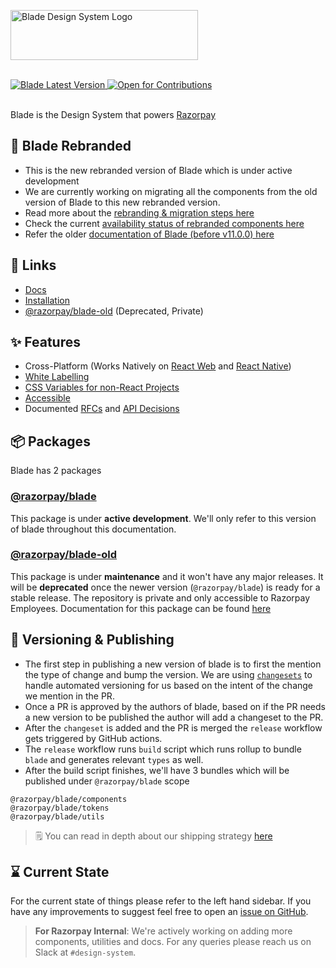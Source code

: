 
<Meta title="Guides/Intro" />

<p style={{ textAlign: 'center' }}>
  <img
    height="80px"
    width="300px"
    alt="Blade Design System Logo"
    src="https://raw.githubusercontent.com/razorpay/blade/00a200a8f53c1abff99d81a73fbdcbd12a6d0dca/branding/blade-original.min.svg"
  />
</p>
<br />
<div style={{ display: 'flex', alignContent: 'center', justifyContent: 'center', gap: '12px' }}>
  <a href="https://npmjs.org/package/@razorpay/blade">
    <img
      alt="Blade Latest Version"
      src="https://img.shields.io/github/package-json/v/razorpay/blade?style=for-the-badge&labelColor=322&logo=npm&label=@razorpay/Blade&color=darkred&filename=packages%2Fblade%2Fpackage.json"
    />
  </a>
  <a href="https://github.com/razorpay/blade/tree/master/CONTRIBUTING.md">
    <img
      alt="Open for Contributions"
      src="https://img.shields.io/badge/Contributions-Open-333333?style=for-the-badge&logo=github&logoColor=ffffff&labelColor=111111"
    />
  </a>
</div>
<br />

Blade is the Design System that powers [Razorpay](https://razorpay.com/)

## 💫 Blade Rebranded

- This is the new rebranded version of Blade which is under active development
- We are currently working on migrating all the components from the old version of Blade to this new rebranded version.
- Read more about the [rebranding & migration steps here](https://docs.google.com/document/d/1PLwUqx8LyfMeDW4u9CjwKHtSCpT1_sYUYtW_jwpLyDA/edit)
- Check the current [availability status of rebranded components here](http://localhost:9009/?path=/docs/guides-component-status--docs)
- Refer the older [documentation of Blade (before v11.0.0) here](https://v10--61c19ee8d3d282003ac1d81c.chromatic.com/)

## 🔗 Links

- [Docs](https://blade.razorpay.com)
- [Installation](https://blade.razorpay.com/?path=/docs/guides-installation--page)
- [@razorpay/blade-old](https://github.com/razorpay/blade-old) (Deprecated, Private)

## ✨ Features

- Cross-Platform (Works Natively on [React Web](https://blade.razorpay.com/?path=/docs/guides-installation--page#%EF%B8%8F-installation) and [React Native](https://blade.razorpay.com/?path=/docs/guides-installation--page#react-native-projects))
- [White Labelling](https://blade.razorpay.com/?path=/docs/guides-theming-theme-playground--page)
- [CSS Variables for non-React Projects](https://blade.razorpay.com/?path=/docs/tokens-css-variables--page)
- [Accessible](https://github.com/razorpay/blade/blob/master/rfcs/2022-04-09-accessibility.md#manual-testing)
- Documented [RFCs](https://github.com/razorpay/blade/tree/docs/make-docs-pretty/rfcs) and [API Decisions](https://github.com/razorpay/blade/blob/master/packages/blade/src/components/Alert/_decisions/decisions.md)

## 📦 Packages

Blade has 2 packages

### [@razorpay/blade](https://github.com/razorpay/blade/tree/master/packages/blade)

This package is under **active development**. We'll only refer to this version of blade throughout this documentation.

### [@razorpay/blade-old](https://github.com/razorpay/blade-old#--blade-old)

This package is under **maintenance** and it won't have any major releases. It will be **deprecated** once the newer version (`@razorpay/blade`) is ready for a stable release. The repository is private and only accessible to Razorpay Employees. Documentation for this package can be found [here](https://github.com/razorpay/blade-old#--blade-old)

## 📝 Versioning & Publishing

- The first step in publishing a new version of blade is to first the mention the type of change and bump the version. We are using [`changesets`](https://github.com/atlassian/changesets) to handle automated versioning for us based on the intent of the change we mention in the PR.
- Once a PR is approved by the authors of blade, based on if the PR needs a new version to be published the author will add a changeset to the PR.
- After the `changeset` is added and the PR is merged the `release` workflow gets triggered by GitHub actions.
- The `release` workflow runs `build` script which runs rollup to bundle `blade` and generates relevant `types` as well.
- After the build script finishes, we'll have 3 bundles which will be published under `@razorpay/blade` scope

```
@razorpay/blade/components
@razorpay/blade/tokens
@razorpay/blade/utils
```

> 🗒 You can read in depth about our shipping strategy [here](https://github.com/razorpay/blade/blob/master/rfcs/2021-06-15-shipping-blade.md)

## ⌛️ Current State

For the current state of things please refer to the left hand sidebar. If you have any improvements to suggest feel free to open an [issue on GitHub](https://github.com/razorpay/blade/issues/new).

> **For Razorpay Internal**: We're actively working on adding more components, utilities and docs. For any queries please reach us on Slack at `#design-system`.

